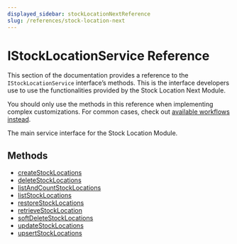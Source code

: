 ```yaml
---
displayed_sidebar: stockLocationNextReference
slug: /references/stock-location-next
---
```



# IStockLocationService Reference

This section of the documentation provides a reference to the `IStockLocationService` interface’s methods. This is the interface developers use to use the functionalities provided by the Stock Location Next Module.

<Note>

You should only use the methods in this reference when implementing complex customizations. For common cases, check out [available workflows instead](/medusa-workflows-reference).

</Note>

The main service interface for the Stock Location Module.

## Methods

- [createStockLocations](../../IStockLocationService/methods/stock_location_next.IStockLocationService.createStockLocations/page.mdx)
- [deleteStockLocations](../../IStockLocationService/methods/stock_location_next.IStockLocationService.deleteStockLocations/page.mdx)
- [listAndCountStockLocations](../../IStockLocationService/methods/stock_location_next.IStockLocationService.listAndCountStockLocations/page.mdx)
- [listStockLocations](../../IStockLocationService/methods/stock_location_next.IStockLocationService.listStockLocations/page.mdx)
- [restoreStockLocations](../../IStockLocationService/methods/stock_location_next.IStockLocationService.restoreStockLocations/page.mdx)
- [retrieveStockLocation](../../IStockLocationService/methods/stock_location_next.IStockLocationService.retrieveStockLocation/page.mdx)
- [softDeleteStockLocations](../../IStockLocationService/methods/stock_location_next.IStockLocationService.softDeleteStockLocations/page.mdx)
- [updateStockLocations](../../IStockLocationService/methods/stock_location_next.IStockLocationService.updateStockLocations/page.mdx)
- [upsertStockLocations](../../IStockLocationService/methods/stock_location_next.IStockLocationService.upsertStockLocations/page.mdx)
